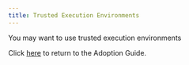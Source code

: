 ```yaml
---
title: Trusted Execution Environments
---
```



You may want to use trusted execution environments

Click [here](/adoption-guide) to return to the Adoption Guide.
